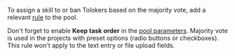<Cut title="Which format should I use to review results if I'm looking to filter out mismatching Tolokers based on the “Majority vote”?">

To assign a skill to or ban Tolokers based on the majority vote, add a relevant [rule](/docs/guide/mvote) to the pool.

Don't forget to enable **Keep task order** in the [pool parameters](/docs/guide/pool-main#pool-params). Majority vote is used in the projects with preset options (radio buttons or checkboxes). This rule won't apply to the text entry or file upload fields.

</Cut>